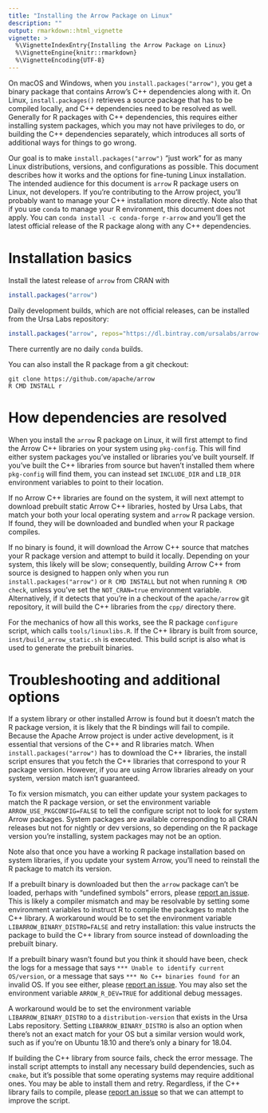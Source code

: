 ```yaml
---
title: "Installing the Arrow Package on Linux"
description: ""
output: rmarkdown::html_vignette
vignette: >
  %\VignetteIndexEntry{Installing the Arrow Package on Linux}
  %\VignetteEngine{knitr::rmarkdown}
  %\VignetteEncoding{UTF-8}
---
```


On macOS and Windows, when you `install.packages("arrow")`,
you get a binary package that contains Arrow’s C++ dependencies along with it.
On Linux, `install.packages()` retrieves a source package that has to be compiled locally,
and C++ dependencies need to be resolved as well.
Generally for R packages with C++ dependencies,
this requires either installing system packages, which you may not have privileges to do,
or building the C++ dependencies separately,
which introduces all sorts of additional ways for things to go wrong.

Our goal is to make `install.packages("arrow")` "just work" for as many Linux distributions,
versions, and configurations as possible.
This document describes how it works and the options for fine-tuning Linux installation.
The intended audience for this document is `arrow` R package users on Linux, not developers.
If you're contributing to the Arrow project,
you'll probably want to manage your C++ installation more directly.
Note also that if you use `conda` to manage your R environment, this document does not apply.
You can `conda install -c conda-forge r-arrow` and you'll get the latest official
release of the R package along with any C++ dependencies.

# Installation basics

Install the latest release of `arrow` from CRAN with

```r
install.packages("arrow")
```

Daily development builds, which are not official releases,
can be installed from the Ursa Labs repository:

```r
install.packages("arrow", repos="https://dl.bintray.com/ursalabs/arrow-r")
```

There currently are no daily `conda` builds.

You can also install the R package from a git checkout:

```shell
git clone https://github.com/apache/arrow
R CMD INSTALL r
```

<!-- TODO: does remotes::install_github("apache/arrow/r") work now? -->

# How dependencies are resolved

When you install the `arrow` R package on Linux,
it will first attempt to find the Arrow C++ libraries on your system using `pkg-config`.
This will find either system packages you've installed or libraries you've built yourself.
If you've built the C++ libraries from source
but haven't installed them where `pkg-config` will find them,
you can instead set `INCLUDE_DIR` and `LIB_DIR` environment variables to point to their location.

If no Arrow C++ libraries are found on the system,
it will next attempt to download prebuilt static Arrow C++ libraries, hosted by Ursa Labs,
that match your both your local operating system and `arrow` R package version.
If found, they will be downloaded and bundled when your R package compiles.
<!-- TODO: link to bintray to show current list of supported OSes? -->

If no binary is found, it will download the Arrow C++ source that matches your R package version
and attempt to build it locally.
Depending on your system, this likely will be slow;
consequently, building Arrow C++ from source is designed to happen only when you
run `install.packages("arrow")` or `R CMD INSTALL` but not when running `R CMD check`,
unless you've set the `NOT_CRAN=true` environment variable.
Alternatively, if it detects that you're in a checkout of the `apache/arrow` git repository,
it will build the C++ libraries from the `cpp/` directory there.

For the mechanics of how all this works, see the R package `configure` script,
which calls `tools/linuxlibs.R`.
If the C++ library is built from source, `inst/build_arrow_static.sh` is executed.
This build script is also what is used to generate the prebuilt binaries.

# Troubleshooting and additional options

If a system library or other installed Arrow is found but it doesn't match the R package version,
it is likely that the R bindings will fail to compile.
Because the Apache Arrow project is under active development,
is it essential that versions of the C++ and R libraries match.
When `install.packages("arrow")` has to download the C++ libraries,
the install script ensures that you fetch the C++ libraries that correspond to your R package version.
However, if you are using Arrow libraries already on your system, version match isn't guaranteed.

To fix version mismatch, you can either update your system packages to match the R package version,
or set the environment variable `ARROW_USE_PKGCONFIG=FALSE`
to tell the configure script not to look for system Arrow packages.
System packages are available corresponding to all CRAN releases
but not for nightly or dev versions, so depending on the R package version you're installing,
system packages may not be an option.

Note also that once you have a working R package installation based on system libraries,
if you update your system Arrow, you'll need to reinstall the R package to match its version.

If a prebuilt binary is downloaded but then the `arrow` package can't be loaded,
perhaps with "undefined symbols" errors,
please [report an issue](https://issues.apache.org/jira/projects/ARROW/issues).
This is likely a compiler mismatch and may be resolvable by setting some
environment variables to instruct R to compile the packages to match the C++ library.
A workaround would be to set the environment variable `LIBARROW_BINARY_DISTRO=FALSE`
and retry installation: this value instructs the package to build the C++ library from source
instead of downloading the prebuilt binary.

If a prebuilt binary wasn't found but you think it should have been,
check the logs for a message that says `*** Unable to identify current OS/version`,
or a message that says `*** No C++ binaries found for` an invalid OS.
If you see either, please [report an issue](https://issues.apache.org/jira/projects/ARROW/issues).
You may also set the environment variable `ARROW_R_DEV=TRUE` for additional
debug messages.

A workaround would be to set the environment variable `LIBARROW_BINARY_DISTRO`
to a `distribution-version` that exists in the Ursa Labs repository.
<!-- give example, once one exists -->
Setting `LIBARROW_BINARY_DISTRO` is also an option when there's not an exact match
for your OS but a similar version would work,
such as if you're on Ubuntu 18.10 and there's only a binary for 18.04.

<!-- If no binary found for current nightly R package version but yes for yesterday? -->
<!-- TODO add a function to the package to update dev version from bintray? -->
<!-- If that exists, is there a flag to instruct building without arrow so you can access that fn? -->

If building the C++ library from source fails, check the error message.
The install script attempts to install any necessary build dependencies,
such as `cmake`, but it's possible that some operating systems may require additional ones.
You may be able to install them and retry.
Regardless, if the C++ library fails to compile,
please [report an issue](https://issues.apache.org/jira/projects/ARROW/issues)
so that we can attempt to improve the script.
